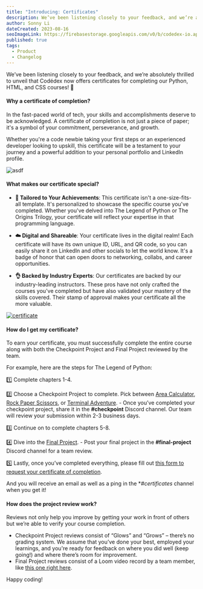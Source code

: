 ```yaml
---
title: "Introducing: Certificates"
description: We’ve been listening closely to your feedback, and we’re absolutely thrilled to unveil that Codédex now offers certificates for completing the Python, HTML, and CSS courses!
author: Sonny Li
dateCreated: 2023-08-16
seoImageLink: https://firebasestorage.googleapis.com/v0/b/codedex-io.appspot.com/o/blogs%2Flevels-and-ranks%2Fbanner.png?alt=media&token=f1f3540e-e7c7-4c5e-b356-14de14319c4d
published: true
tags:
  - Product
  - Changelog
---
```


We’ve been listening closely to your feedback, and we’re absolutely thrilled to unveil that Codédex now offers certificates for completing our Python, HTML, and CSS courses! 🎉

#### Why a certificate of completion?

In the fast-paced world of tech, your skills and accomplishments deserve to be acknowledged. A certificate of completion is not just a piece of paper; it's a symbol of your commitment, perseverance, and growth. 

Whether you're a code newbie taking your first steps or an experienced developer looking to upskill, this certificate will be a testament to your journey and a powerful addition to your personal portfolio and LinkedIn profile.

![asdf](https://imgur.com/vX9rgdy.png)

#### What makes our certificate special?

- **👤 Tailored to Your Achievements**: This certificate isn't a one-size-fits-all template. It's personalized to showcase the specific course you've completed. Whether you've delved into The Legend of Python or The Origins Trilogy, your certificate will reflect your expertise in that programming language.

- **☁️ Digital and Shareable**: Your certificate lives in the digital realm! Each certificate will have its own unique ID, URL, and QR code, so you can easily share it on LinkedIn and other socials to let the world know. It's a badge of honor that can open doors to networking, collabs, and career opportunities.

- **👌 Backed by Industry Experts**: Our certificates are backed by our industry-leading instructors. These pros have not only crafted the courses you've completed but have also validated your mastery of the skills covered. Their stamp of approval makes your certificate all the more valuable.

[![certificate](https://i.imgur.com/LwzTWJh.png)](https://www.codedex.io/certificates/b0690263-9c43-46e7-89d1-8713b17f5b9b)

#### How do I get my certificate?

To earn your certificate, you must successfully complete the entire course along with both the Checkpoint Project and Final Project reviewed by the team. 

For example, here are the steps for The Legend of Python:

1️⃣ Complete chapters 1-4.

2️⃣ Choose a Checkpoint Project to complete. Pick between [Area Calculator](https://www.codedex.io/python/mid-project/area-calculator), [Rock Paper Scissors](https://www.codedex.io/python/mid-project/rock-paper-scissors), or [Terminal Adventure](https://www.codedex.io/python/mid-project/terminal-adventure-game).
    - Once you’ve completed your checkpoint project, share it in the **#checkpoint** Discord channel. Our team will review your submission within 2-3 business days.

3️⃣ Continue on to complete chapters 5-8.

4️⃣ Dive into the [Final Project](https://www.codedex.io/python/final-project).
    - Post your final project in the **#final-project** Discord channel for a team review.

5️⃣ Lastly, once you’ve completed everything, please fill out [this form to request your certificate of completion](https://59ty7awbpjd.typeform.com/to/z9b4XvIc). 

And you will receive an email as well as a ping in the **#certificates* channel when you get it!

#### How does the project review work?

Reviews not only help you improve by getting your work in front of others but we’re able to verify your course completion.

- Checkpoint Project reviews consist of “Glows” and “Grows” – there’s no grading system. We assume that you’ve done your best, employed your learnings, and you're ready for feedback on where you did well (keep going!) and where there’s room for improvement.
- Final Project reviews consist of a Loom video record by a team member, like [this one right here](https://www.youtube.com/watch?v=soJtl1ptRIA).

Happy coding!
